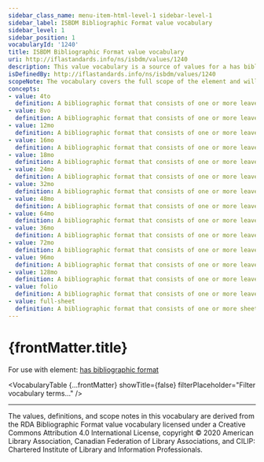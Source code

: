 ```yaml
---
sidebar_class_name: menu-item-html-level-1 sidebar-level-1
sidebar_label: ISBDM Bibliographic Format value vocabulary
sidebar_level: 1
sidebar_position: 1
vocabularyId: '1240'
title: ISBDM Bibliographic Format value vocabulary
uri: http://iflastandards.info/ns/isbdm/values/1240
description: This value vocabulary is a source of values for a has bibliographic format element.
isDefinedBy: http://iflastandards.info/ns/isbdm/values/1240
scopeNote: The vocabulary covers the full scope of the element and will not be extended with additional values.
concepts:
- value: 4to
  definition: A bibliographic format that consists of one or more leaves that are 1/4 of the whole sheet.
- value: 8vo
  definition: A bibliographic format that consists of one or more leaves that are 1/8 of the whole sheet.
- value: 12mo
  definition: A bibliographic format that consists of one or more leaves that are 1/12 of the whole sheet.
- value: 16mo
  definition: A bibliographic format that consists of one or more leaves that are 1/16 of the whole sheet.
- value: 18mo
  definition: A bibliographic format that consists of one or more leaves that are 1/18 of the whole sheet.
- value: 24mo
  definition: A bibliographic format that consists of one or more leaves that are 1/24 of the whole sheet.
- value: 32mo
  definition: A bibliographic format that consists of one or more leaves that are 1/32 of the whole sheet.
- value: 48mo
  definition: A bibliographic format that consists of one or more leaves that are 1/48 of the whole sheet.
- value: 64mo
  definition: A bibliographic format that consists of one or more leaves that are 1/64 of the whole sheet.
- value: 36mo
  definition: A bibliographic format that consists of one or more leaves that are 1/36 of the whole sheet.
- value: 72mo
  definition: A bibliographic format that consists of one or more leaves that are 1/72 of the whole sheet.
- value: 96mo
  definition: A bibliographic format that consists of one or more leaves that are 1/96 of the whole sheet.
- value: 128mo
  definition: A bibliographic format that consists of one or more leaves that are 1/128 of the whole sheet.
- value: folio
  definition: A bibliographic format that consists of one or more leaves that are 1/2 of the whole sheet.
- value: full-sheet
  definition: A bibliographic format that consists of one or more sheets that have not been cut or folded.
---
```


# {frontMatter.title}

For use with element: [has bibliographic format](/docs/attributes/1240)

<VocabularyTable 
  {...frontMatter} 
  showTitle={false}
  filterPlaceholder="Filter vocabulary terms..."
/>

---

<div className="guid">
<p>The values, definitions, and scope notes in this vocabulary are derived from the <OutLink href="https://www.rdaregistry.info/termList/bookFormat/">RDA Bibliographic Format</OutLink> value vocabulary licensed under a Creative Commons Attribution 4.0 International License, copyright © 2020 American Library Association, Canadian Federation of Library Associations, and CILIP: Chartered Institute of Library and Information Professionals.</p>
</div>

